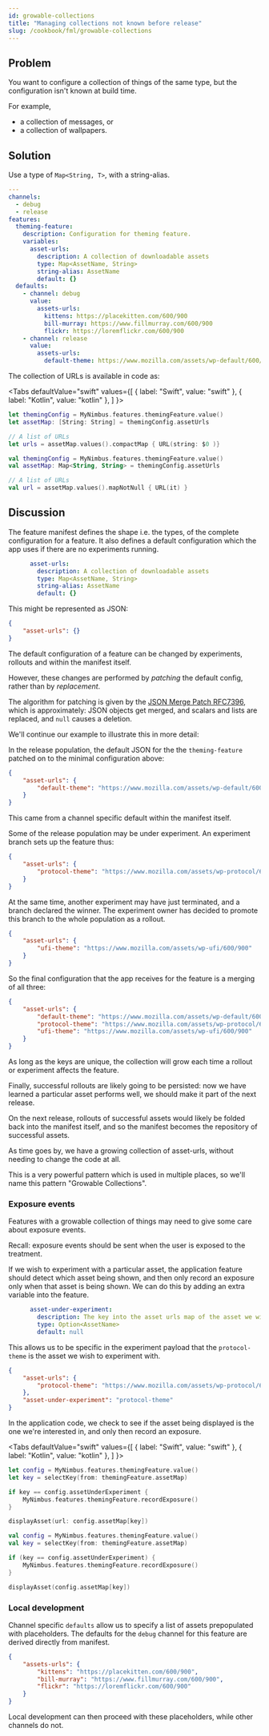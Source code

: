 ```yaml
---
id: growable-collections
title: "Managing collections not known before release"
slug: /cookbook/fml/growable-collections
---
```


## Problem

You want to configure a collection of things of the same type, but the configuration isn't known at build time.

For example,

 * a collection of messages, or
 * a collection of wallpapers.

## Solution

Use a type of `Map<String, T>`, with a string-alias.

```yaml
---
channels:
  - debug
  - release
features:
  theming-feature:
    description: Configuration for theming feature.
    variables:
      asset-urls:
        description: A collection of downloadable assets
        type: Map<AssetName, String>
        string-alias: AssetName
        default: {}
  defaults:
    - channel: debug
      value:
        assets-urls:
          kittens: https://placekitten.com/600/900
          bill-murray: https://www.fillmurray.com/600/900
          flickr: https://loremflickr.com/600/900
    - channel: release
      value:
        assets-urls:
          default-theme: https://www.mozilla.com/assets/wp-default/600/900

```

The collection of URLs is available in code as:

<Tabs
  defaultValue="swift"
  values={[
    { label: "Swift", value: "swift" },
    { label: "Kotlin", value: "kotlin" },
  ]
}>
<TabItem value="swift">

```swift
let themingConfig = MyNimbus.features.themingFeature.value()
let assetMap: [String: String] = themingConfig.assetUrls

// A list of URLs
let urls = assetMap.values().compactMap { URL(string: $0 )}
```

</TabItem>
<TabItem value="kotlin">

```kotlin
val themingConfig = MyNimbus.features.themingFeature.value()
val assetMap: Map<String, String> = themingConfig.assetUrls

// A list of URLs
val url = assetMap.values().mapNotNull { URL(it) }
```

</TabItem>
</Tabs>

## Discussion

The feature manifest defines the shape i.e. the types, of the complete configuration for a feature. It also defines a default configuration which the app uses if there are no experiments running.

```yaml
      asset-urls:
        description: A collection of downloadable assets
        type: Map<AssetName, String>
        string-alias: AssetName
        default: {}
```

This might be represented as JSON:

```json
{
    "asset-urls": {}
}
```

The default configuration of a feature can be changed by experiments, rollouts and within the manifest itself.

However, these changes are performed by _patching_ the default config, rather than by _replacement_.

The algorithm for patching is given by the [JSON Merge Patch RFC7396][1], which is approximately: JSON objects get merged,
and scalars and lists are replaced, and `null` causes a deletion.

[1]: https://datatracker.ietf.org/doc/html/rfc7396

We'll continue our example to illustrate this in more detail:

In the release population, the default JSON for the the `theming-feature` patched on to the minimal configuration above:

```json
{
    "asset-urls": {
        "default-theme": "https://www.mozilla.com/assets/wp-default/600/900"
    }
}
```

This came from a channel specific default within the manifest itself.

Some of the release population may be under experiment. An experiment branch sets up the feature thus:

```json
{
    "asset-urls": {
        "protocol-theme": "https://www.mozilla.com/assets/wp-protocol/600/900"
    }
}
```

At the same time, another experiment may have just terminated, and a branch declared the winner. The experiment owner has decided to promote this branch to the whole population as a rollout.

```json
{
    "asset-urls": {
        "ufi-theme": "https://www.mozilla.com/assets/wp-ufi/600/900"
    }
}
```

So the final configuration that the app receives for the feature is a merging of all three:

```json
{
    "asset-urls": {
        "default-theme": "https://www.mozilla.com/assets/wp-default/600/900",
        "protocol-theme": "https://www.mozilla.com/assets/wp-protocol/600/900",
        "ufi-theme": "https://www.mozilla.com/assets/wp-ufi/600/900"
    }
}
```

As long as the keys are unique, the collection will grow each time a rollout or experiment affects the feature.

Finally, successful rollouts are likely going to be persisted: now we have learned a particular asset performs well, we should make it part of the next release.

On the next release, rollouts of successful assets would likely be folded back into the manifest itself, and so the manifest becomes the repository of successful assets.

As time goes by, we have a growing collection of asset-urls, without needing to change the code at all.

This is a very powerful pattern which is used in multiple places, so we'll name this pattern "Growable Collections".

### Exposure events

Features with a growable collection of things may need to give some care about exposure events.

Recall: exposure events should be sent when the user is exposed to the treatment.

If we wish to experiment with a particular asset, the application feature should detect which asset being shown, and then only
record an exposure only when that asset is being shown. We can do this by adding an extra variable into the feature.

```yaml
      asset-under-experiment:
        description: The key into the asset urls map of the asset we wish to test.
        type: Option<AssetName>
        default: null
```

This allows us to be specific in the experiment payload that the `protocol-theme` is the asset we wish to experiment with.

```json
{
    "asset-urls": {
        "protocol-theme": "https://www.mozilla.com/assets/wp-protocol/600/900"
    },
    "asset-under-experiment": "protocol-theme"
}
```

In the application code, we check to see if the asset being displayed is the one we're interested in, and only then record an exposure.

<Tabs
  defaultValue="swift"
  values={[
    { label: "Swift", value: "swift" },
    { label: "Kotlin", value: "kotlin" },
  ]
}>
<TabItem value="swift">

```swift
let config = MyNimbus.features.themingFeature.value()
let key = selectKey(from: themingFeature.assetMap)

if key == config.assetUnderExperiment {
    MyNimbus.features.themingFeature.recordExposure()
}

displayAsset(url: config.assetMap[key])
```

</TabItem>
<TabItem value="kotlin">

```kotlin
val config = MyNimbus.features.themingFeature.value()
val key = selectKey(from: themingFeature.assetMap)

if (key == config.assetUnderExperiment) {
    MyNimbus.features.themingFeature.recordExposure()
}

displayAsset(config.assetMap[key])
```

</TabItem>
</Tabs>

### Local development

Channel specific `defaults` allow us to specify a list of assets prepopulated with placeholders. The defaults for the
`debug` channel for this feature are derived directly from manifest.

```json
{
    "assets-urls": {
        "kittens": "https://placekitten.com/600/900",
        "bill-murray": "https://www.fillmurray.com/600/900",
        "flickr": "https://loremflickr.com/600/900"
    }
}
```

Local development can then proceed with these placeholders, while other channels do not.
